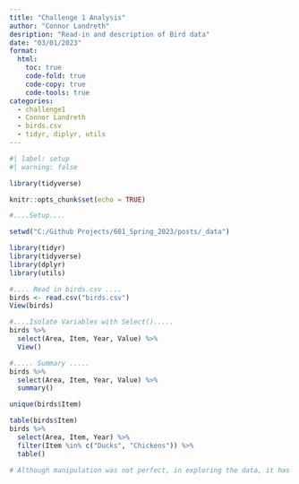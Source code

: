 ```yaml
---
title: "Challenge 1 Analysis"
author: "Connor Landreth"
desription: "Read-in and description of Bird data"
date: "03/01/2023"
format:
  html:
    toc: true
    code-fold: true
    code-copy: true
    code-tools: true
categories:
  - challenge1
  - Connor Landreth
  - birds.csv
  - tidyr, diplyr, utils
---
```


```r
#| label: setup
#| warning: false

library(tidyverse)

knitr::opts_chunk$set(echo = TRUE)
```


```r
#....Setup....

setwd("C:/Github Projects/601_Spring_2023/posts/_data")

library(tidyr)
library(tidyverse)
library(dplyr)
library(utils)

#.... Read in birds.csv ....
birds <- read.csv("birds.csv")
View(birds)

```

```r
#....Isolate Variables with Select().....
birds %>% 
  select(Area, Item, Year, Value) %>% 
  View()

#..... Summary .....
birds %>% 
  select(Area, Item, Year, Value) %>% 
  summary()

unique(birds$Item)

table(birds$Item)
birds %>% 
  select(Area, Item, Year) %>% 
  filter(Item %in% c("Ducks", "Chickens")) %>% 
  table()
```
```r
# Although manipulation was not perfect, in exploring the data, it has become clear it is: Quantity of various types of bird species present in each country by year.
```
